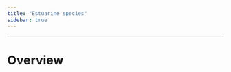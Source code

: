 ```yaml
---
title: "Estuarine species"
sidebar: true
---
```


------------------------------------------------------------------------

# Overview
